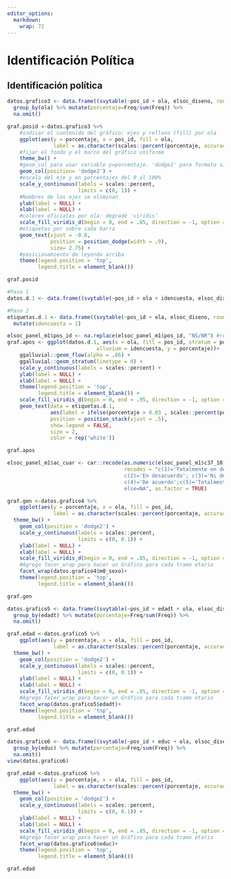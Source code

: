 ```yaml
---
editor_options: 
  markdown: 
    wrap: 72
---
```


# Identificación Política



## Identificación política

<!-- ### Figura 4.2: Identificación política por ola -->

```r
datos.grafico3 <- data.frame((svytable(~pos_id + ola, elsoc_diseno, round = F))) %>%
  group_by(ola) %>% mutate(porcentaje=Freq/sum(Freq)) %>%
  na.omit()
```

```r
graf.posid <-datos.grafico3 %>% 
    #indicar el contenido del gráfico: ejes y relleno (fill) por ola
    ggplot(aes(y = porcentaje, x = pos_id, fill = ola, 
               label = as.character(scales::percent(porcentaje, accuracy = .1)))) +
    #fijar el fondo y el marco del gráfico uniforme
    theme_bw() + 
    #geom_col para usar variable y=porcentaje. 'dodge2' para formato side-to-side
    geom_col(position= 'dodge2') +
    #escala del eje y en porcentajes del 0 al 100%
    scale_y_continuous(labels = scales::percent,
                       limits = c(0, 1)) +
    #Nombres de los ejes se eliminan
    ylab(label = NULL) +
    xlab(label = NULL) +
    #colores oficiales por ola: degradé 'viridis'
    scale_fill_viridis_d(begin = 0, end = .85, direction = -1, option = 'viridis') +
    #etiquetas por sobre cada barra
    geom_text(vjust = -0.8,
              position = position_dodge(width = .9),
              size= 2.75) +
    #posicionamiento de leyenda arriba
    theme(legend.position = 'top',
          legend.title = element_blank())

graf.posid
```

<!-- ### 4.3. Alluvial de cambios de Identificación política (+o-) -->

```r
#Paso 1
datos.d.1 <- data.frame((svytable(~pos_id + ola + idencuesta, elsoc_diseno, round = F))) %>% dplyr::filter(Freq>0)  %>% group_by(ola) %>% mutate(porcentaje=Freq/sum(Freq)) %>% na.omit()

#Paso 2
etiquetas.d.1 <- data.frame((svytable(~pos_id + ola, elsoc_diseno, round = F))) %>% group_by(ola) %>% mutate(porcentaje=Freq/sum(Freq)) %>% na.omit() %>% 
  mutate(idencuesta = 1)
```

```r

elsoc_panel_m1$pos_id <- na.replace(elsoc_panel_m1$pos_id, "NS/NR") #recode NA en categoría "NS/NR"
graf.apos <- ggplot(datos.d.1, aes(x = ola, fill = pos_id, stratum = pos_id,
                             alluvium = idencuesta, y = porcentaje))+
    ggalluvial::geom_flow(alpha = .66) + 
    ggalluvial::geom_stratum(linetype = 0) +
    scale_y_continuous(labels = scales::percent) + 
    ylab(label = NULL) +
    xlab(label = NULL) + 
    theme(legend.position = 'top',
          legend.title = element_blank()) +
    scale_fill_viridis_d(begin = 0, end = .95, direction = -1, option = 'viridis') +
    geom_text(data = etiquetas.d.1, 
              aes(label = ifelse(porcentaje > 0.03 , scales::percent(porcentaje, accuracy = .1),"")),
              position = position_stack(vjust = .5),
              show.legend = FALSE,
              size = 2,
              color = rep('white'))

graf.apos
```

<!-- ### 4.4. Sexo, según Identificación política de los chilenos -->

```r
elsoc_panel_m1$ac_cuar <- car::recode(as.numeric(elsoc_panel_m1$c37_10), 
                                      recodes = "c(1)='Totalmente en desacuerdo'; 
                                      c(2)='En desacuerdo'; c(3)='Ni de acuerdo ni en desacuerdo'; 
                                      c(4)='De acuerdo';c(5)='Totalmente de acuerdo'; 
                                      else=NA", as.factor = TRUE) 
```

```r
graf.gen <-datos.grafico4 %>% 
    ggplot(aes(y = porcentaje, x = ola, fill = pos_id, 
               label = as.character(scales::percent(porcentaje, accuracy = .1)))) +
  theme_bw() + 
    geom_col(position = 'dodge2') +
    scale_y_continuous(labels = scales::percent,
                       limits = c(0, 0.1)) +
    ylab(label = NULL) +
    xlab(label = NULL) +
    scale_fill_viridis_d(begin = 0, end = .85, direction = -1, option = 'viridis') +
    #Agrego facer_wrap para hacer un Gráfico para cada tramo etario
    facet_wrap(datos.grafico4$m0_sexo)+
    theme(legend.position = 'top',
          legend.title = element_blank()) 

graf.gen
```



<!-- ### 4.5 Tramo etáreo, según Identificación política de los chilenos -->

```r
datos.grafico5 <- data.frame((svytable(~pos_id + edadt + ola, elsoc_diseno, round = F))) %>%
  group_by(edadt) %>% mutate(porcentaje=Freq/sum(Freq)) %>%
  na.omit()
```

```r
graf.edad <-datos.grafico5 %>% 
    ggplot(aes(y = porcentaje, x = ola, fill = pos_id, 
               label = as.character(scales::percent(porcentaje, accuracy = .1)))) +
  theme_bw() + 
    geom_col(position = 'dodge2') +
    scale_y_continuous(labels = scales::percent,
                       limits = c(0, 0.1)) +
    ylab(label = NULL) +
    xlab(label = NULL) +
    scale_fill_viridis_d(begin = 0, end = .85, direction = -1, option = 'viridis') +
    #Agrego facer_wrap para hacer un Gráfico para cada tramo etario
    facet_wrap(datos.grafico5$edadt)+
    theme(legend.position = 'top',
          legend.title = element_blank())

graf.edad
```



<!-- ### 4.6 Nivel educacional, según Identificación política de los chilenos -->

```r
datos.grafico6 <- data.frame((svytable(~pos_id + educ + ola, elsoc_diseno, round = F))) %>%
  group_by(educ) %>% mutate(porcentaje=Freq/sum(Freq)) %>%
  na.omit()
view(datos.grafico6)
```

```r
graf.edad <-datos.grafico6 %>% 
    ggplot(aes(y = porcentaje, x = ola, fill = pos_id, 
               label = as.character(scales::percent(porcentaje, accuracy = .1)))) +
  theme_bw() + 
    geom_col(position = 'dodge2') +
    scale_y_continuous(labels = scales::percent,
                       limits = c(0, 0.1)) +
    ylab(label = NULL) +
    xlab(label = NULL) +
    scale_fill_viridis_d(begin = 0, end = .85, direction = -1, option = 'viridis') +
    #Agrego facer_wrap para hacer un Gráfico para cada tramo etario
    facet_wrap(datos.grafico6$educ)+
    theme(legend.position = 'top',
          legend.title = element_blank())

graf.edad
```


<!-- ### 2.10 Cambios en identificación con algún partido o coalición política entre 2016 y 2019, según posición ideológica (en 2016) -->
```r

```




<!-- ### 2.11 Cambios en identificación con algún partido o coalición política entre 2016 y 2019, según interés (en 2016) -->
```r

```


